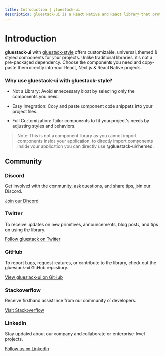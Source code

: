 ```yaml
---
title: Introduction | gluestack-ui
description: gluestack-ui is a React Native and React library that provides universal, styled, and accessible components.
---
```



<Meta title="with-gluestack-style/home/Overview/Introduction" />

# Introduction

**gluestack-ui** with [gluestack-style](/style/docs) offers customizable, universal, themed & styled components for your projects. Unlike traditional libraries, it's not a pre-packaged dependency. Choose the components you need and copy-paste them directly into your React, Next.js & React Native projects.

### Why use gluestack-ui with gluestack-style?

- Not a Library: Avoid unnecessary bloat by selecting only the components you need.

- Easy Integration: Copy and paste component code snippets into your project files.

- Full Customization: Tailor components to fit your project's needs by adjusting styles and behaviors.

>Note: This is not a component library as you cannot import components inside your application, to directly import components inside your application you can directly use [@gluestack-ui/themed](/ui/docs).

## Community

### Discord

Get involved with the community, ask questions, and share tips, join our Discord.

[Join our Discord](https://discord.gg/95qQ84nf6f)

### Twitter

To receive updates on new primitives, announcements, blog posts, and tips on using the library.

[Follow gluestack on Twitter](https://twitter.com/gluestack)

### GitHub

To report bugs, request features, or contribute to the library, check out the gluestack-ui GitHub repository.

[View gluestack-ui on GitHub](https://github.com/gluestack/gluestack-ui)

### Stackoverflow

Receive firsthand assistance from our community of developers.

[Visit Stackoverflow](https://stackoverflow.com/questions/tagged/gluestack)

### LinkedIn

Stay updated about our company and collaborate on enterprise-level projects.

[Follow us on LinkedIn](https://www.linkedin.com/company/gluestackio/)
